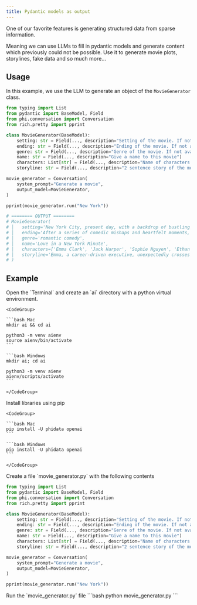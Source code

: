 ```yaml
---
title: Pydantic models as output
---
```


One of our favorite features is generating structured data from sparse information.

Meaning we can use LLMs to fill in pydantic models and generate content which previously could not be possible. Use it to generate movie plots, storylines, fake data and so much more...

## Usage

In this example, we use the LLM to generate an object of the `MovieGenerator` class.

```python movie_generator.py
from typing import List
from pydantic import BaseModel, Field
from phi.conversation import Conversation
from rich.pretty import pprint

class MovieGenerator(BaseModel):
    setting: str = Field(..., description="Setting of the movie. If not available, provide a random setting.")
    ending: str = Field(..., description="Ending of the movie. If not available, provide a happy ending.")
    genre: str = Field(..., description="Genre of the movie. If not available, select romantic comedy.")
    name: str = Field(..., description="Give a name to this movie")
    characters: List[str] = Field(..., description="Name of characters for this movie.")
    storyline: str = Field(..., description="2 sentence story of the movie.")

movie_generator = Conversation(
    system_prompt="Generate a movie",
    output_model=MovieGenerator,
)

pprint(movie_generator.run("New York"))

# ======== OUTPUT ========
# MovieGenerator(
# │   setting='New York City, present day, with a backdrop of bustling urban life and the occasional serene moment in Central Park.',
# │   ending='After a series of comedic mishaps and heartfelt moments, the two leads confess their love for each other in a flash mob proposal in Times Square, leading to a joyful acceptance and a final kiss as the crowd cheers them on.',
# │   genre='romantic comedy',
# │   name='Love in a New York Minute',
# │   characters=['Emma Clark', 'Jack Harper', 'Sophie Nguyen', 'Ethan Wright', 'Lily Sanchez'],
# │   storyline='Emma, a career-driven executive, unexpectedly crosses paths with Jack, a free-spirited street artist. Their contrasting worlds collide through a serendipitous mix-up of their belongings, leading them on an adventurous quest through the city to reclaim what’s theirs, only to discover that they’ve found something even more valuable in each other.'
# )
```

## Example

<Steps>
  <Step title="Create a virtual environment">
    Open the `Terminal` and create an `ai` directory with a python virtual environment.

    <CodeGroup>

    ```bash Mac
    mkdir ai && cd ai

    python3 -m venv aienv
    source aienv/bin/activate
    ```

    ```bash Windows
    mkdir ai; cd ai

    python3 -m venv aienv
    aienv/scripts/activate
    ```

    </CodeGroup>

  </Step>
  <Step title="Install libraries">
    Install libraries using pip

    <CodeGroup>

    ```bash Mac
    pip install -U phidata openai
    ```

    ```bash Windows
    pip install -U phidata openai
    ```

    </CodeGroup>

  </Step>
  <Step title="Create a conversation with an output_model">
    Create a file `movie_generator.py` with the following contents

```python movie_generator.py
from typing import List
from pydantic import BaseModel, Field
from phi.conversation import Conversation
from rich.pretty import pprint

class MovieGenerator(BaseModel):
    setting: str = Field(..., description="Setting of the movie. If not available, provide a random setting.")
    ending: str = Field(..., description="Ending of the movie. If not available, provide a happy ending.")
    genre: str = Field(..., description="Genre of the movie. If not available, select romantic comedy.")
    name: str = Field(..., description="Give a name to this movie")
    characters: List[str] = Field(..., description="Name of characters for this movie.")
    storyline: str = Field(..., description="2 sentence story of the movie.")

movie_generator = Conversation(
    system_prompt="Generate a movie",
    output_model=MovieGenerator,
)

pprint(movie_generator.run("New York"))
```

  </Step>
  <Step title="Run the conversation">
    Run the `movie_generator.py` file
```bash
python movie_generator.py
```
  </Step>
</Steps>

<Snippet file="message-us-discord.mdx" />
